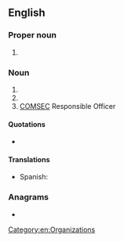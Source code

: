 {{also|cro|cró}}
==English==
{{wikipedia}}

===Proper noun===
{{en-proper-noun}}

# {{label|en|sports}} {{abbreviation of|en|Croatia}}

===Noun===
{{en-noun}}

# {{w|Cathode-Ray Oscilloscope}} <!-- Wikipedia redirect => [[W:Oscilloscope]] -->
# {{w|Contract Research Organization}} <!-- Wikipedia redirect => [[W:Contract research organization]] -->
# [[COMSEC]] Responsible Officer

====Quotations====
* {{seeCites|en}}

====Translations====
{{trans-top|Cathode-Ray Oscilloscope}}
{{trans-mid}}
{{trans-bottom}}

{{trans-top|Contract Research Organization}}
* Spanish: {{t|es|OIC|f}}
{{trans-mid}}
{{trans-bottom}}

{{trans-top|COMSEC Responsible Officer}}
{{trans-mid}}
{{trans-bottom}}

===Anagrams===
* {{anagrams|en|a=cor|COR|CoR|Cor.|OCR|ORC|R. O. C.|R.O.C.|ROC|RoC|cor|cor-|orc|roc}}

[[Category:en:Organizations]]